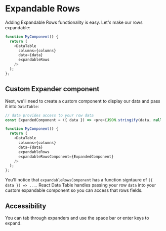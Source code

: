 
# Expandable Rows

Adding Expandable Rows functionality is easy. Let's make our rows expandable:

```js
function MyComponent() {
  return (
    <DataTable
      columns={columns}
      data={data}
      expandableRows
    />
  );
};
```

## Custom Expander component
Next, we'll need to create a custom component to display our data and pass it into `DataTable`:

```js
// data provides access to your row data
const ExpandedComponent = ({ data }) => <pre>{JSON.stringify(data, null, 2)}</pre>;

function MyComponent() {
  return (
    <DataTable
      columns={columns}
      data={data}
      expandableRows
      expandableRowsComponent={ExpandedComponent}
    />
  );
};
```

You'll notice that `expandableRowsComponent` has a function signtaure of `({ data }) => ...`. React Data Table handles passing your row `data` into your custom expandable component so you can access that rows fields.

<Canvas>
  <Story id="expandable-basic--basic" />
</Canvas>

## Accessibility

You can tab through expanders and use the space bar or enter keys to expand.
